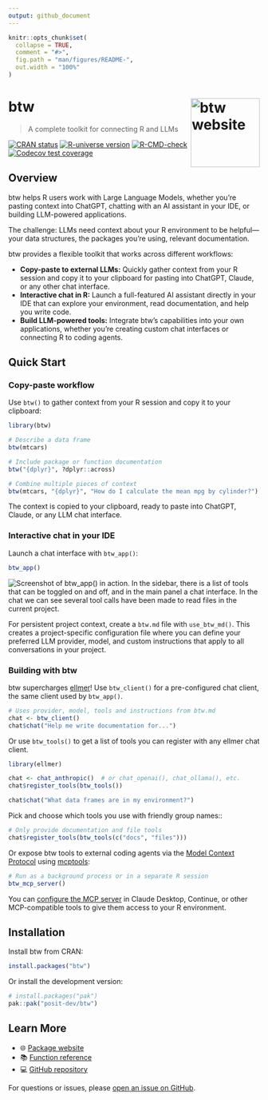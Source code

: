 ```yaml
---
output: github_document
---
```


<!-- README.md is generated from README.Rmd. Please edit that file -->

```r
knitr::opts_chunk$set(
  collapse = TRUE,
  comment = "#>",
  fig.path = "man/figures/README-",
  out.width = "100%"
)
```

# btw <a href="https://posit-dev.github.io/btw/"><img src="man/figures/logo.png" align="right" height="138" alt="btw website" /></a>

> A complete toolkit for connecting R and LLMs

<!-- badges: start -->
[![CRAN status](https://www.r-pkg.org/badges/version/btw)](https://CRAN.R-project.org/package=btw)
[![R-universe version](https://posit-dev.r-universe.dev/btw/badges/version)](https://posit-dev.r-universe.dev/btw)
[![R-CMD-check](https://github.com/posit-dev/btw/actions/workflows/R-CMD-check.yaml/badge.svg)](https://github.com/posit-dev/btw/actions/workflows/R-CMD-check.yaml)
[![Codecov test coverage](https://codecov.io/gh/posit-dev/btw/graph/badge.svg)](https://app.codecov.io/gh/posit-dev/btw)
<!-- badges: end -->

## Overview

btw helps R users work with Large Language Models, whether you're pasting context into ChatGPT, chatting with an AI assistant in your IDE, or building LLM-powered applications.

The challenge: LLMs need context about your R environment to be helpful—your data structures, the packages you're using, relevant documentation.

btw provides a flexible toolkit that works across different workflows:

- **Copy-paste to external LLMs:** Quickly gather context from your R session and copy it to your clipboard for pasting into ChatGPT, Claude, or any other chat interface.
- **Interactive chat in R:** Launch a full-featured AI assistant directly in your IDE that can explore your environment, read documentation, and help you write code.
- **Build LLM-powered tools:** Integrate btw's capabilities into your own applications, whether you're creating custom chat interfaces or connecting R to coding agents.

## Quick Start

### Copy-paste workflow

Use `btw()` to gather context from your R session and copy it to your clipboard:

```r
library(btw)

# Describe a data frame
btw(mtcars)

# Include package or function documentation
btw("{dplyr}", ?dplyr::across)

# Combine multiple pieces of context
btw(mtcars, "{dplyr}", "How do I calculate the mean mpg by cylinder?")
```

The context is copied to your clipboard, ready to paste into ChatGPT, Claude, or any LLM chat interface.

### Interactive chat in your IDE

Launch a chat interface with `btw_app()`:

```r
btw_app()
```

<img src="man/figures/btw-app.png" alt="Screenshot of btw_app() in action. In the sidebar, there is a list of tools that can be toggled on and off, and in the main panel a chat interface. In the chat we can see several tool calls have been made to read files in the current project.">

For persistent project context, create a `btw.md` file with `use_btw_md()`.
This creates a project-specific configuration file where you can define your preferred LLM provider, model, and custom instructions that apply to all conversations in your project.

### Building with btw

btw supercharges [ellmer](https://ellmer.tidyverse.org/)!
Use `btw_client()` for a pre-configured chat client, the same client used by `btw_app()`.

```r
# Uses provider, model, tools and instructions from btw.md
chat <- btw_client()
chat$chat("Help me write documentation for...")
```

Or use `btw_tools()` to get a list of tools you can register with any ellmer chat client.

```r
library(ellmer)

chat <- chat_anthropic()  # or chat_openai(), chat_ollama(), etc.
chat$register_tools(btw_tools())

chat$chat("What data frames are in my environment?")
```

Pick and choose which tools you use with friendly group names::

```r
# Only provide documentation and file tools
chat$register_tools(btw_tools(c("docs", "files")))
```

Or expose btw tools to external coding agents via the [Model Context Protocol](https://modelcontextprotocol.org/) using [mcptools](https://posit-dev.github.io/mcptools/):

```r
# Run as a background process or in a separate R session
btw_mcp_server()
```

You can [configure the MCP server](https://posit-dev.github.io/btw/reference/mcp.html) in Claude Desktop, Continue, or other MCP-compatible tools to give them access to your R environment.

## Installation

Install btw from CRAN:

```r
install.packages("btw")
```

Or install the development version:

```r
# install.packages("pak")
pak::pak("posit-dev/btw")
```

## Learn More

- 🌐 [Package website](https://posit-dev.github.io/btw/)
- 📚 [Function reference](https://posit-dev.github.io/btw/reference/)
- 💻 [GitHub repository](https://github.com/posit-dev/btw)

For questions or issues, please [open an issue on GitHub](https://github.com/posit-dev/btw/issues).

